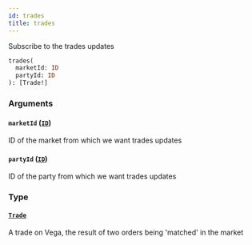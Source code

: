 ```yaml
---
id: trades
title: trades
---
```



Subscribe to the trades updates

```graphql
trades(
  marketId: ID
  partyId: ID
): [Trade!]
```


### Arguments

#### `marketId` ([`ID`](/docs/testnet/graphql/scalars/id))

ID of the market from which we want trades updates


#### `partyId` ([`ID`](/docs/testnet/graphql/scalars/id))

ID of the party from which we want trades updates


### Type

#### [`Trade`](/docs/testnet/graphql/objects/trade) 

A trade on Vega, the result of two orders being 'matched' in the market




